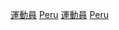 {{Commons cat|Sportspeople from Peru}}

[[Category:各職業秘魯人|運動員]]
[[Category:各國運動員|Peru]]
[[Category:秘魯體育|運動員]]
[[Category:南美洲运动员|Peru]]